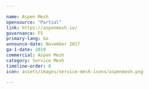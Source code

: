 ---

name: Aspen Mesh
opensource: "Partial"
link: https://aspenmesh.io/
governance: F5
primary-lang: Go
announce-date: November 2017
ga-1-date: 2019
commercial: Aspen Mesh
category: Service Mesh
timeline-order: 8
icon: assets/images/service-mesh-icons/aspenmesh.png

---
